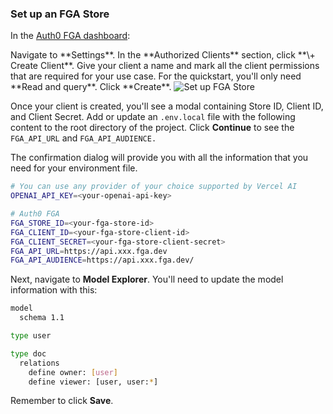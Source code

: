 ### Set up an FGA Store

In the [Auth0 FGA dashboard](https://dashboard.fga.dev/):

<Steps>
  <Step>
    Navigate to **Settings**. In the **Authorized Clients** section, click **\+
    Create Client**.
  </Step>
  <Step>
    Give your client a name and mark all the client permissions that are
    required for your use case. For the quickstart, you'll only need **Read and
    query**.
  </Step>
  <Step>
    Click **Create**.
    <Frame>
      <img
        src="/img/auth_for_rag_set_up_fga_store.png"
        alt="Set up FGA Store"
      />
    </Frame>
  </Step>
</Steps>

Once your client is created, you'll see a modal containing Store ID, Client ID, and Client Secret. Add or update an `.env.local` file with the following content to the root directory of the project. Click **Continue** to see the `FGA_API_URL` and `FGA_API_AUDIENCE.`

The confirmation dialog will provide you with all the information that you need for your environment file.

```bash .env.local wrap lines
# You can use any provider of your choice supported by Vercel AI
OPENAI_API_KEY=<your-openai-api-key>

# Auth0 FGA
FGA_STORE_ID=<your-fga-store-id>
FGA_CLIENT_ID=<your-fga-store-client-id>
FGA_CLIENT_SECRET=<your-fga-store-client-secret>
FGA_API_URL=https://api.xxx.fga.dev
FGA_API_AUDIENCE=https://api.xxx.fga.dev/
```

Next, navigate to **Model Explorer**. You'll need to update the model information with this:

```bash wrap lines
model
  schema 1.1

type user

type doc
  relations
    define owner: [user]
    define viewer: [user, user:*]
```

Remember to click **Save**.


